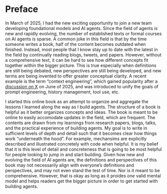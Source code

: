 # Preface {.unnumbered}

In March of 2025, I had the new exciting opportunity to join a new team developing foundational models and AI agents. 
Since the field of agents is new and rapidly evolving, the number of established texts or formal courses on AI agents is sparse. 
A common joke in this field is that by the time someone writes a book, half of the content becomes outdated when finished. 
Instead, most people that I know stay up to date with the latest in the field by continually reading blogs, tweets, and papers.
However, without a comprehensive text, it can be hard to see how different concepts fit together within the bigger picture. This is true especially when
definitions are still being debated, new perspectives are still being developed, and new terms are being invented to offer greater conceptual clarity.
A recent example is the term "context engineering", which gained popularity after a [discussion on X](https://x.com/tobi/status/1935533422589399127){target="_blank"} on June of 2025,
and was introduced to unify the goals of prompt engineering, history management, tool use, etc. 

I started this online book as an attempt to organize and aggregate the lessons I learned along the way as I build agents.
The structure of a book is helpful as it better organizes concepts and ideas. The book is meant to be online to easily accomodate updates 
in the field, which are frequent. The contents are drawn from my learnings from research papers, blogs, talks, and the practical experience of building agents.
My goal is to write in sufficient levels of depth and detail such that it becomes clear how things work "underneath the hood". For example, mechansims are explicitly described and 
illustrated concretely with code when helpful. It is my belief that it is this level of detail and concreteness that is going to be most helpful for 
people looking to jump in and start building. Given how new and evolving the field of AI agents are, the definitions and perspectives of this book may not
necessarily align with everyone's definitions and perspectives, and may not even stand the test of time. Nor is it meant to be comprehensive. However, that is okay as long as it
proides _one_ valid mental model and helps readers get the bigger picture in order to get started with building agents. 